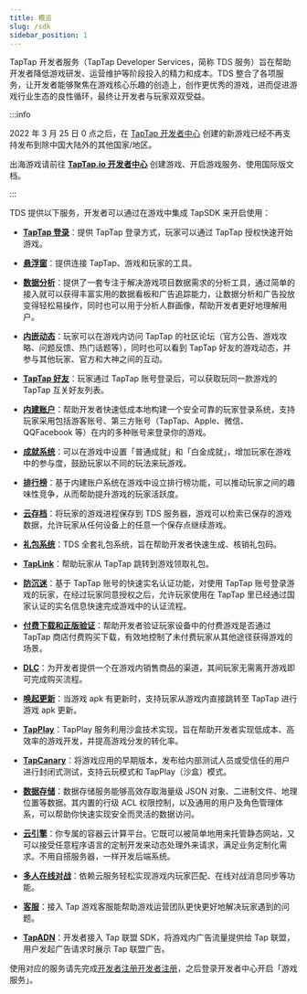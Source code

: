 ```yaml
---
title: 概览
slug: /sdk
sidebar_position: 1
---
```



TapTap 开发者服务（TapTap Developer Services，简称 TDS 服务）旨在帮助开发者降低游戏研发、运营维护等阶段投入的精力和成本。TDS 整合了各项服务，让开发者能够聚焦在游戏核心乐趣的创造上，创作更优秀的游戏，进而促进游戏行业生态的良性循环，最终让开发者与玩家双双受益。

<Conditional region="cn">

:::info

2022 年 3 月 25 日 0 点之后，在 [TapTap 开发者中心](https://developer.taptap.cn/) 创建的新游戏已经不再支持发布到除中国大陆外的其他国家/地区。

出海游戏请前往 [**TapTap.io 开发者中心**](https://developer.taptap.io/) 创建游戏、开启游戏服务、使用国际版文档。

:::

</Conditional>

TDS 提供以下服务，开发者可以通过在游戏中集成 TapSDK 来开启使用：

- **[TapTap 登录](/sdk/taptap-login/features/)**：提供 TapTap 登录方式，玩家可以通过 TapTap 授权快速开始游戏。

- **[悬浮窗](/sdk/taptap-connect/features/)**：提供连接 TapTap、游戏和玩家的工具。 

- **[数据分析](/sdk/tapdb/features/)**：提供了一套专注于解决游戏项目数据需求的分析工具，通过简单的接入就可以获得丰富实用的数据看板和广告追踪能力，让数据分析和广告投放变得轻松易操作，同时也可以用于分析人群画像，帮助开发者更好地理解用户。

- **[内嵌动态](/sdk/embedded-moments/features/)**：玩家可以在游戏内访问 TapTap 的社区论坛（官方公告、游戏攻略、问题反馈、热门话题等），同时也可以看到 TapTap 好友的游戏动态，并参与其他玩家、官方和大神之间的互动。

<Conditional region="cn">

- **[TapTap 好友](/sdk/tap-friend/features/)**：玩家通过 TapTap 账号登录后，可以获取玩同一款游戏的 TapTap 互关好友列表。

</Conditional>

- **[内建账户](/sdk/authentication/features/)**：帮助开发者快速低成本地构建一个安全可靠的玩家登录系统，支持玩家采用包括游客账号、第三方账号（TapTap、Apple、<Conditional region="cn">微信、QQ</Conditional><Conditional region="global">Facebook</Conditional> 等）在内的多种账号来登录你的游戏。

<Conditional region="cn">

- **[成就系统](/sdk/achievement/features/)**：可以在游戏中设置「普通成就」和「白金成就」，增加玩家在游戏中的参与度，鼓励玩家以不同的玩法来玩游戏。

</Conditional>

- **[排行榜](/sdk/leaderboard/features/)**：基于内建账户系统在游戏中设立排行榜功能，可以推动玩家之间的趣味性竞争，从而帮助提升游戏的玩家活跃度。

- **[云存档](/sdk/gamesaves/features/)**：将玩家的游戏进程保存到 TDS 服务器，游戏可以检索已保存的游戏数据，允许玩家从任何设备上的任意一个保存点继续游戏。

- **[礼包系统](/sdk/tds-gift/features/)**：TDS 全套礼包系统，旨在帮助开发者快速生成、核销礼包码。

<Conditional region="cn">

- **[TapLink](/sdk/taplink/features/)**：帮助玩家从 TapTap 跳转到游戏领取礼包。

- **[防沉迷](/sdk/anti-addiction/features/)**：基于 TapTap 账号的快速实名认证功能，对使用 TapTap 账号登录游戏的玩家，在经过玩家同意授权之后，允许玩家使用在 TapTap 里已经通过国家认证的实名信息快速完成游戏中的认证流程。

</Conditional>

- **[付费下载和正版验证](/sdk/copyright-verification/features/)**：帮助开发者验证玩家设备中的付费游戏是否通过 TapTap 商店付费购买下载，有效地控制了未付费玩家从其他途径获得游戏的场景。

- **[DLC](/sdk/dlc/features/)**：为开发者提供一个在游戏内销售商品的渠道，其间玩家无需离开游戏即可完成购买流程。

- **[唤起更新](/sdk/update/guide/)**：当游戏 apk 有更新时，支持玩家从游戏内直接跳转至 TapTap 进行游戏 apk 更新。

<Conditional region="cn">

- **[TapPlay](/sdk/tap-play/features/)**：TapPlay 服务利用沙盒技术实现，旨在帮助开发者实现低成本、高效率的游戏开发，并提高游戏分发的转化率。

- **[TapCanary](/sdk/tap-canary/features/)**：将游戏应用的早期版本，发布给内部测试人员或受信任的用户进行封闭式测试，支持云玩模式和 TapPlay（沙盒）模式。

</Conditional>

- **[数据存储](/sdk/storage/features/)**：数据存储服务能够高效存取海量级 JSON 对象、二进制文件、地理位置等数据。其内置的行级 ACL 权限控制，以及通用的用户及角色管理体系，可以帮助你快速实现安全而灵活的数据访问。

- **[云引擎](/sdk/engine/overview/)**：你专属的容器云计算平台。它既可以被简单地用来托管静态网站，又可以接受任意程序语言的定制开发来动态处理外来请求，满足业务定制化需求。不用自搭服务器，一样开发后端系统。

<Conditional region="cn">

- **[多人在线对战](/sdk/multiplayer/features/)**：依赖云服务轻松实现游戏内玩家匹配、在线对战消息同步等功能。

</Conditional>

- **[客服](/sdk/tap-support/features/)**：接入 Tap 游戏客服能帮助游戏运营团队更快更好地解决玩家遇到的问题。

- **[TapADN](/sdk/tap-adn/features/)**：开发者接入 Tap 联盟 SDK，将游戏内广告流量提供给 Tap 联盟，用户发起广告请求时展示 Tap 联盟广告。

使用对应的服务请先完成<Conditional region="cn">[开发者注册](https://developer.taptap.cn/)</Conditional><Conditional region="global">[开发者注册](https://developer.taptap.io/)</Conditional>，之后登录开发者中心开启「游戏服务」。
